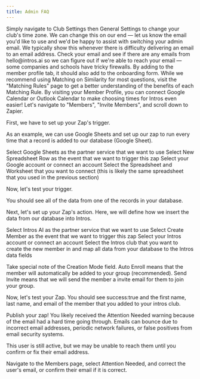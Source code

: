 ```yaml
---
title: Admin FAQ
---
```

<Accordion title="How do I change the time zone?">
  Simply navigate to Club Settings then General Settings to change your club's time zone.
</Accordion>
<Accordion title="How do I change my admin email?">
  We can change this on our end — let us know the email you'd like to use and we'd be happy to assist with switching your admin email.
</Accordion>
<Accordion title="When I input my email, it generated an Attention Needed error.">
  We typically show this whenever there is difficulty delivering an email to an email address. Check your email and see if there are any emails from hello@intros.ai so we can figure out if we're able to reach your email — some companies and schools have tricky firewalls.
</Accordion>
<Accordion title="How do I add questions to the onboarding form?">
  By adding to the member profile tab, it should also add to the onboarding form.
</Accordion>
<Accordion title="Which Matching Rules should I use?">
  While we recommend using Matching on Similarity for most questions, visit the "Matching Rules" page to get a better understanding of the benefits of each Matching Rule.
</Accordion>
<Accordion title="How do I integrate Google Calendar or Outlook Calendar?">
  By visiting your Member Profile, you can connect Google Calendar or Outlook Calendar to make choosing times for Intros even easier!
</Accordion>
<Accordion title="How do I integrate Zapier?">
  Let's navigate to "Members", "Invite Members", and scroll down to Zapier.

  First, we have to set up your Zap's trigger.

  As an example, we can use Google Sheets and set up our zap to run every time that a record is added to our database (Google Sheet).

  <Steps>
    <Step title="">
      Select Google Sheets as the partner service that we want to use
    </Step>
     <Step title="">
      Select New Spreadsheet Row as the event that we want to trigger this zap
    </Step>
     <Step title="">
      Select your Google account or connect an account
    </Step>
     <Step title="">
      Select the Spreadsheet and Worksheet that you want to connect (this is likely the same spreadsheet that you used in the previous             section)
    </Step>
  </Steps>

  Now, let's test your trigger.

  You should see all of the data from one of the records in your database.

  Next, let's set up your Zap's action. Here, we will define how we insert the data from our database into Intros.

<Steps>
    <Step title="">
       Select Intros AI as the partner service that we want to use
    </Step>
     <Step title="">
      Select Create Member as the event that we want to trigger this zap
    </Step>
     <Step title="">
       Select your Intros account or connect an account
    </Step>
     <Step title="">
       Select the Intros club that you want to create the new member in and map all data from your database to the Intros data fields
    </Step>
  </Steps>

  Take special note of the Creation Mode field. Auto Enroll means that the member will automatically be added to your group (recommended).     Send Invite means that we will send the member a invite email for them to join your group.

  Now, let's test your Zap. You should see success:true and the first name, last name, and email of the member that you added to your intros   club.

  Publish your zap!
</Accordion>
<Accordion title="Why did I get an Attention Needed warning when inviting new members?">
  You likely received the Attention Needed warning because of the email had a hard time going through. Emails can bounce due to incorrect email addresses, periodic network failures, or false positives from email security systems. 

This user is still active, but we may be unable to reach them until you confirm or fix their email address. 

Navigate to the Members page, select Attention Needed, and correct the user's email, or confirm their email if it is correct.
</Accordion>

